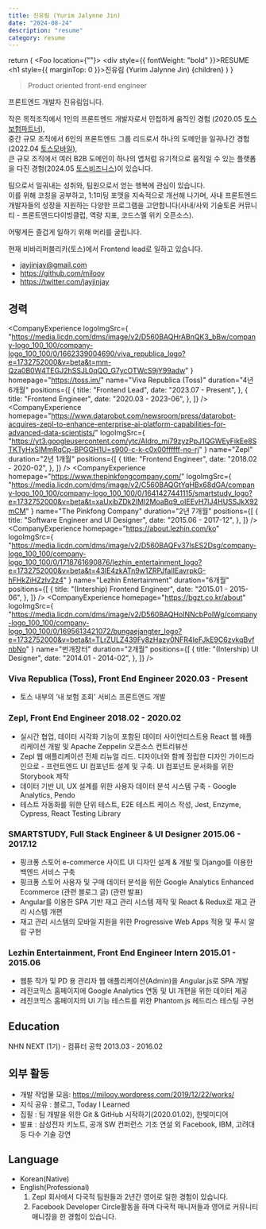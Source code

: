 ```yaml
---
title: 진유림 (Yurim Jalynne Jin)
date: "2024-08-24"
description: "resume"
category: resume
---
```



  return (
    <Foo location={""}>
      <div style={{ fontWeight: "bold" }}>RESUME</div>
      <h1 style={{ marginTop: 0 }}>진유림 (Yurim Jalynne Jin)</h1>
      {children}
    </Foo>
  )
}


> Product oriented front-end engineer

프론트엔드 개발자 진유림입니다.<br/>

작은 목적조직에서 1인의 프론트엔드 개발자로서 민첩하게 움직인 경험 <SmallItalic>(2020.05 <a href="https://blog.toss.im/article/toss-insurance-partner" target="_blank">토스보험파트너</a>)</SmallItalic>,<br/>
중간 규모 조직에서 6인의 프론트엔드 그룹 리드로서 하나의 도메인을 일궈나간 경험<SmallItalic>(2022.04 <a href="https://tossmobile.co.kr/" target="_blank">토스모바일</a>)</SmallItalic>,<br/>
큰 규모 조직에서 여러 B2B 도메인이 하나의 앱처럼 유기적으로 움직일 수 있는 플랫폼을 다진 경험<SmallItalic>(2024.05 <a href="https://business.toss.im/" target="_blank">토스비즈니스</a>)</SmallItalic>이 있습니다.

팀으로서 일궈내는 성취와, 팀원으로서 얻는 행복에 관심이 있습니다.<br/>
이를 위해 코칭을 공부하고, 1:1미팅 포맷을 지속적으로 개선해 나가며, 사내 프론트엔드 개발자들의 성장을 지원하는 다양한 프로그램을 고안합니다<SmallItalic>(사내/사외 기술토론 커뮤니티 - 프론트엔드다이빙클럽, 역량 지표, 코드스멜 위키 오픈소스)</SmallItalic>.

어떻게든 즐겁게 일하기 위해 머리를 굴립니다.

현재 비바리퍼블리카(토스)에서 Frontend lead로 일하고 있습니다.

- jayjinjay@gmail.com
- https://github.com/milooy
- https://twitter.com/jayjinjay

## 경력

<CompanyExperience
  logoImgSrc={
    "https://media.licdn.com/dms/image/v2/D560BAQHrABnQK3_bBw/company-logo_100_100/company-logo_100_100/0/1662339004690/viva_republica_logo?e=1732752000&v=beta&t=mm-Qza0B0W4TEGJ2hSSJL0qQO_G7ycOTWcS9jY99adw"
  }
  homepage="https://toss.im/"
  name="Viva Republica (Toss)"
  duration="4년 6개월"
  positions={[
    {
      title: "Frontend Lead",
      date: "2023.07 - Present",
    },
    {
      title: "Frontend Engineer",
      date: "2020.03 - 2023-06",
    },
  ]}
/>
<CompanyExperience
  homepage="https://www.datarobot.com/newsroom/press/datarobot-acquires-zepl-to-enhance-enterprise-ai-platform-capabilities-for-advanced-data-scientists/"
  logoImgSrc={
    "https://yt3.googleusercontent.com/ytc/AIdro_mi79zyzPpJ1QGWEyFikEe8STKTyHxSIMmRqCp-BPGGH1U=s900-c-k-c0x00ffffff-no-rj"
  }
  name="Zepl"
  duration="2년 1개월"
  positions={[
    {
      title: "Frontend Engineer",
      date: "2018.02 - 2020-02",
    },
  ]}
/>
<CompanyExperience
  homepage="https://www.thepinkfongcompany.com/"
  logoImgSrc={
    "https://media.licdn.com/dms/image/v2/C560BAQGtYqHBx68dGA/company-logo_100_100/company-logo_100_100/0/1641427441115/smartstudy_logo?e=1732752000&v=beta&t=xaUxibZDk2lMI2MoaBq9_oIEEvH7lJ4HUSSJkX92mCM"
  }
  name="The Pinkfong Company"
  duration="2년 7개월"
  positions={[
    {
      title: "Software Engineer and UI Designer",
      date: "2015.06 - 2017-12",
    },
  ]}
/>
<CompanyExperience
  homepage="https://about.lezhin.com/ko"
  logoImgSrc={
    "https://media.licdn.com/dms/image/v2/D560BAQFv37lsES2Dsg/company-logo_100_100/company-logo_100_100/0/1718761690876/lezhin_entertainment_logo?e=1732752000&v=beta&t=43IE4zkATn9w1ZRPJfaIIEavrpkG-hFHkZiHZzIv2z4"
  }
  name="Lezhin Entertainment"
  duration="6개월"
  positions={[
    {
      title: "(Intership) Frontend Engineer",
      date: "2015.01 - 2015-06",
    },
  ]}
/>
<CompanyExperience
  homepage="https://bgzt.co.kr/about"
  logoImgSrc={
    "https://media.licdn.com/dms/image/v2/D560BAQHoINNcbPolWg/company-logo_100_100/company-logo_100_100/0/1695613421072/bungaejangter_logo?e=1732752000&v=beta&t=TLrZULZ439Fy8zHazy0NFR4leFJkE9C6zvkqBvfnbNo"
  }
  name="번개장터"
  duration="2개월"
  positions={[
    {
      title: "(Intership) UI Designer",
      date: "2014.01 - 2014-02",
    },
  ]}
/>

### Viva Republica (Toss), Front End Engineer 2020.03 - Present

- 토스 내부의 ‘내 보험 조회' 서비스 프론트엔드 개발

### Zepl, Front End Engineer 2018.02 - 2020.02

- 실시간 협업, 데이터 시각화 기능이 포함된 데이터 사이언티스트용 React 웹 애플리케이션 개발 및 Apache Zeppelin 오픈소스 컨트리뷰션
- Zepl 웹 애플리케이션 전체 리뉴얼 리드. 디자이너와 함께 정립한 디자인 가이드라인으로 - 프런트엔드 UI 컴포넌트 설계 및 구축. UI 컴포넌트 문서화를 위한 Storybook 제작
- 데이터 기반 UI, UX 설계를 위한 사용자 데이터 분석 시스템 구축 - Google Analytics, Pendo
- 테스트 자동화를 위한 단위 테스트, E2E 테스트 케이스 작성, Jest, Enzyme, Cypress, React Testing Library

### SMARTSTUDY, Full Stack Engineer & UI Designer 2015.06 - 2017.12

- 핑크퐁 스토어 e-commerce 사이트 UI 디자인 설계 & 개발 및 Django를 이용한 백엔드 서비스 구축
- 핑크퐁 스토어 사용자 및 구매 데이터 분석을 위한 Google Analytics Enhanced Ecommerce (관련 블로그 글) (관련 발표)
- Angular를 이용한 SPA 기반 재고 관리 시스템 제작 및 React & Redux로 재고 관리 시스템 개편
- 재고 관리 시스템의 모바일 지원을 위한 Progressive Web Apps 적용 및 푸시 알람 구현

### Lezhin Entertainment, Front End Engineer Intern 2015.01 - 2015.06

- 웹툰 작가 및 PD 용 관리자 웹 애플리케이션(Admin)을 Angular.js로 SPA 개발
- 레진코믹스 홈페이지에 Google Analytics 연동 및 UI 개편을 위한 데이터 제공
- 레진코믹스 홈페이지의 UI 기능 테스트를 위한 Phantom.js 헤드리스 테스팅 구현

## Education

NHN NEXT (1기) - 컴퓨터 공학 2013.03 - 2016.02

## 외부 활동

- 개발 작업물 모음: https://milooy.wordpress.com/2019/12/22/works/
- 지식 공유 : 블로그, Today I Learned
- 집필 : 팀 개발을 위한 Git & GitHub 시작하기(2020.01.02), 한빛미디어
- 발표 : 삼성전자 키노트, 공개 SW 컨퍼런스 기조 연설 외 Facebook, IBM, 고려대 등 다수 기술 강연

## Language

- Korean(Native)
- English(Professional)
  1. Zepl 회사에서 다국적 팀원들과 2년간 영어로 일한 경험이 있습니다.
  2. Facebook Developer Circle활동을 하며 다국적 매니저들과 영어로 커뮤니티 매니징을 한 경험이 있습니다.
